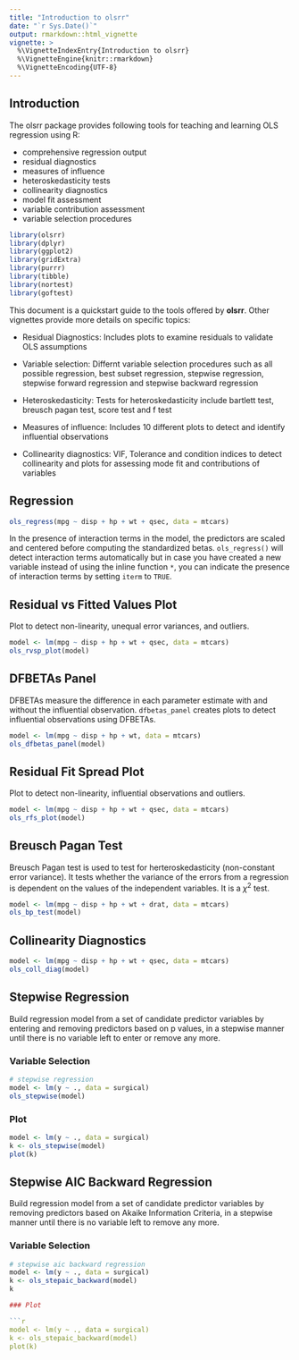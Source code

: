 ---
title: "Introduction to olsrr"
date: "`r Sys.Date()`"
output: rmarkdown::html_vignette
vignette: >
  %\VignetteIndexEntry{Introduction to olsrr}
  %\VignetteEngine{knitr::rmarkdown}
  %\VignetteEncoding{UTF-8}
---

## Introduction

The olsrr package provides following tools for teaching and learning OLS regression using R:

- comprehensive regression output
- residual diagnostics
- measures of influence
- heteroskedasticity tests
- collinearity diagnostics
- model fit assessment
- variable contribution assessment
- variable selection procedures

```{r, echo=FALSE, message=FALSE}
library(olsrr)
library(dplyr)
library(ggplot2)
library(gridExtra)
library(purrr)
library(tibble)
library(nortest)
library(goftest)
```

This document is a quickstart guide to the tools offered by **olsrr**. Other vignettes provide more details on specific topics:

- Residual Diagnostics: Includes plots to examine residuals to validate OLS assumptions

- Variable selection: Differnt variable selection procedures such as all possible regression, best subset regression, stepwise regression, stepwise forward regression and stepwise backward regression

- Heteroskedasticity: Tests for heteroskedasticity include bartlett test, breusch pagan test,
score test and f test

- Measures of influence: Includes 10 different plots to detect and identify influential observations

- Collinearity diagnostics: VIF, Tolerance and condition indices to detect collinearity and plots for assessing mode fit and contributions of variables


## Regression

```{r regress}
ols_regress(mpg ~ disp + hp + wt + qsec, data = mtcars)
```

In the presence of interaction terms in the model, the predictors are
scaled and centered before computing the standardized betas. `ols_regress()` will detect interaction terms automatically but in case you have created a new variable instead of using the inline function `*`, you can indicate the presence of interaction terms by setting `iterm` to `TRUE`.

## Residual vs Fitted Values Plot

Plot to detect non-linearity, unequal error variances, and outliers.

```{r rvsfplot, fig.width=5, fig.height=5, fig.align='center'}
model <- lm(mpg ~ disp + hp + wt + qsec, data = mtcars)
ols_rvsp_plot(model)
```

## DFBETAs Panel

DFBETAs measure the difference in each parameter estimate with and without the influential observation.
`dfbetas_panel` creates plots to detect influential observations using DFBETAs.

```{r dfbpanel, fig.width=5, fig.height=5, fig.align='center'}
model <- lm(mpg ~ disp + hp + wt, data = mtcars)
ols_dfbetas_panel(model)
```

## Residual Fit Spread Plot

Plot to detect non-linearity, influential observations and outliers.

```{r rfsplot, fig.width=10, fig.height=5, fig.align='center'}
model <- lm(mpg ~ disp + hp + wt + qsec, data = mtcars)
ols_rfs_plot(model)
```

## Breusch Pagan Test

Breusch Pagan test is used to test for herteroskedasticity (non-constant error variance). It tests whether the variance of the errors from a regression is dependent on the values of the independent variables. It is a $\chi^{2}$ test.

```{r bp1}
model <- lm(mpg ~ disp + hp + wt + drat, data = mtcars)
ols_bp_test(model)
```

## Collinearity Diagnostics

```{r colldiag}
model <- lm(mpg ~ disp + hp + wt + qsec, data = mtcars)
ols_coll_diag(model)
```

## Stepwise Regression

Build regression model from a set of candidate predictor variables by entering and removing predictors based on 
p values, in a stepwise manner until there is no variable left to enter or remove any more.

### Variable Selection

```{r stepwise1}
# stepwise regression
model <- lm(y ~ ., data = surgical)
ols_stepwise(model)
```

### Plot

```{r stepwise2, fig.width=10, fig.height=15, fig.align='center'}
model <- lm(y ~ ., data = surgical)
k <- ols_stepwise(model)
plot(k)
```


## Stepwise AIC Backward Regression

Build regression model from a set of candidate predictor variables by removing predictors based on 
Akaike Information Criteria, in a stepwise manner until there is no variable left to remove any more.

### Variable Selection

```{r stepaicb1}
# stepwise aic backward regression
model <- lm(y ~ ., data = surgical)
k <- ols_stepaic_backward(model)
k

### Plot

```{r stepaicb2, fig.width=5, fig.height=5, fig.align='center'}
model <- lm(y ~ ., data = surgical)
k <- ols_stepaic_backward(model)
plot(k)
```
